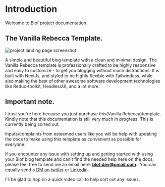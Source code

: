 # Introduction
 
Welcome to Blof project documentation.

## The Vanilla Rebecca Template.

![project landing page screenshot](/img-1.png)

A simple and beautiful blog template with a clean and minimal design. 
The Vanilla Rebecca template is professionally crafted to be highly responsive and easy to customize - to get you 
blogging without much distractions. It is built with NextJs, and styled to be highly flexible with
Tailwindcss, while also making the best of other awesome software development technologies like Redux-toolkit, 
HeadlessUI, and a lot more.

## Important note.

I trust you're here because you just purchase this(Vanilla Rebecca)template. Kindly note that this documentation 
is still very much in progress. This is currently being sorted out.

Inputs/complaints from esteemed users like you will be help with updating the docs to make using this template as convenient as 
possible for everyone. 

If you encounter any issue with setting up and getting started with using your Blof blog template and can't 
find the needed help here on the docs, please feel free to send me an email 
here: **blof.dev@gmail.com**.. You can equally send a 
[DM on twitter](https://x.com/blof_dev) or [Linkedin](https://www.linkedin.com/company/blof-dev/). 

I'll be glad to hop on a quick video call to help sort out any issues.
